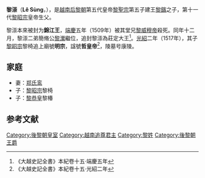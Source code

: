 '''黎漴'''（'''Lê Sùng'''，{{bd|？||1509年||CatIdx=L黎}}），是[[越南|越南]][[后黎朝|后黎朝]]第五代皇帝[[黎聖宗|黎聖宗]]第五子建王[[黎鑌|黎鑌]]之子，第十一代[[黎昭宗|黎昭宗]]皇帝生父。

黎漴本來被封为'''錦江王'''，[[端慶|端慶]]五年（1509年）被其堂兄[[黎威穆帝|黎威穆帝]]殺死。同年十二月，黎漴二弟簡脩公[[黎瀠|黎瀠]]繼位，追封黎漴為莊定大王<ref>《大越史記全書》本紀卷十五·端慶五年</ref>。[[光紹|光紹]]二年（1517年），其子[[黎昭宗|黎昭宗]]黎椅追上廟號'''明宗'''，諡號'''哲皇帝'''<ref>《大越史記全書》本紀卷十五·光紹二年</ref>，陵墓号康陵。

==家庭==
*妻：[[郑氏鸾|郑氏鸾]]
*子：[[黎昭宗|黎昭宗]]黎椅
*子：[[黎恭皇|黎恭皇]]黎椿

==参考文献==
{{reflist}}

{{後黎朝君主}}

{{越南人物小作品}}

[[Category:後黎朝皇室|Category:後黎朝皇室]]
[[Category:越南追尊君主|Category:越南追尊君主]]
[[Category:黎姓|Category:黎姓]]
[[Category:後黎朝王爵|Category:後黎朝王爵]]